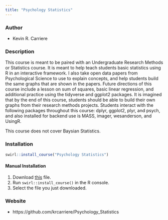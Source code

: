 ```yaml
---
title: "Psychology Statistics"
---
```


### Author

- Kevin R. Carriere

### Description

This course is meant to be paired with an Undergraduate Research Methods or Statistics course. It is meant to help teach students basic statistics using R in an interactive framework. I also take open data papers from Psychological Science to use to explain concepts, and help students build the same graphs that are shown in the papers. Future directions of this course include a lesson on sum of squares, basic linear regression, and additional practice using the tidyverse and ggplot2 packages. It is imagined that by the end of this course, students should be able to build their own graphs from their research methods projects. Students interact with the following packages throughout this course: dplyr, ggplot2, plyr, and psych, and also installed for backend use is MASS, imager, wesanderson, and UsingR.

This course does not cover Baysian Statistics.

### Installation

```r
swirl::install_course("Psychology Statistics")
```

#### Manual Installation

1. Download [this](http://swirlstats.com/scn/R_Programming.swc) file.
2. Run `swirl::install_course()` in the R console.
3. Select the file you just downloaded.

### Website

- https://github.com/krcarriere/Psychology_Statistics
